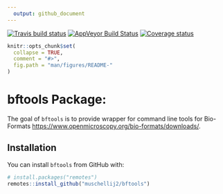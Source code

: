 ```yaml
---
  output: github_document
---
```


[![Travis build status](https://travis-ci.com/muschellij2/bftools.svg?branch=master)](https://travis-ci.com/muschellij2/bftools)
[![AppVeyor Build Status](https://ci.appveyor.com/api/projects/status/github/muschellij2/bftools?branch=master&svg=true)](https://ci.appveyor.com/project/muschellij2/bftools)
[![Coverage status](https://codecov.io/gh/muschellij2/bftools/branch/master/graph/badge.svg)](https://codecov.io/gh/muschellij2/bftools)
<!-- README.md is generated from README.Rmd. Please edit that file -->

```r
knitr::opts_chunk$set(
  collapse = TRUE,
  comment = "#>",
  fig.path = "man/figures/README-"
)
```
# bftools Package: 
The goal of `bftools` is to provide wrapper for command line tools for Bio-Formats
    <https://www.openmicroscopy.org/bio-formats/downloads/>.

## Installation

You can install `bftools` from GitHub with:

```r
# install.packages("remotes")
remotes::install_github("muschellij2/bftools")
```
